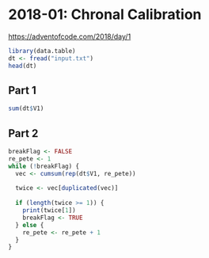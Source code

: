 # 2018-01: Chronal Calibration

[https://adventofcode.com/2018/day/1](https://adventofcode.com/2018/day/1)

```r
library(data.table)
dt <- fread("input.txt")
head(dt)
```

## Part 1

```r
sum(dt$V1)
```

## Part 2

```r
breakFlag <- FALSE
re_pete <- 1
while (!breakFlag) {
  vec <- cumsum(rep(dt$V1, re_pete))
  
  twice <- vec[duplicated(vec)]
  
  if (length(twice >= 1)) {
    print(twice[1])
    breakFlag <- TRUE
  } else {
    re_pete <- re_pete + 1
  }
}
```


